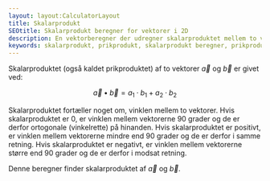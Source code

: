 ```yaml
---
layout: layout:CalculatorLayout
title: Skalarprodukt
SEOtitle: Skalarprodukt beregner for vektorer i 2D
description: En vektorberegner der udregner skalarproduktet mellem to vektorer i 2D
keywords: skalarprodukt, prikprodukt, skalarprodukt beregner, prikprodukt beregner, vektor 2d
---
```



Skalarproduktet (også kaldet prikproduktet) af to vektorer $\vec{a}$ og $\vec{b}$ er givet ved:

$$
\vec{a} \bullet \vec{b} = a_1 \cdot b_1 + a_2 \cdot b_2
$$

Skalarproduktet fortæller noget om, vinklen mellem to vektorer. Hvis skalarproduktet er 0, er vinklen mellem vektorerne 90 grader og de er derfor ortogonale (vinkelrette) på hinanden. Hvis skalarproduktet er positivt, er vinklen mellem vektorerne mindre end 90 grader og de er derfor i samme retning. Hvis skalarproduktet er negativt, er vinklen mellem vektorerne større end 90 grader og de er derfor i modsat retning.

Denne beregner finder skalarproduktet af $\vec{a}$ og $\vec{b}$.

<Calculator client:only />
